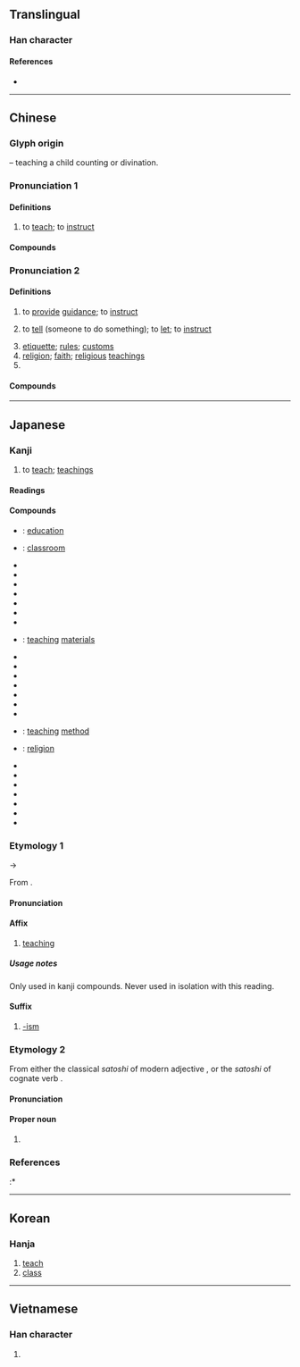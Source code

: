 {{character info/new}}
{{also|敎}}
==Translingual==
{{stroke order|strokes=11}}

===Han character===
{{Han char|rn=66|rad=攴|as=07|sn=11|four=48440|canj=JDOK|ids=⿰孝攵}}

====References====
* {{Han ref|kx=0472.051|dkj=13213|dj=0823.010|hdz=21459.090|uh=6559|ud=25945|bh=B1D0|bd=45520}}

----

==Chinese==
{{zh-forms|t2=敎|alt=斅,𧧿,𤕝}}

===Glyph origin===
{{Han etym}}
{{Han compound|爻|子|攴|alt3=攵|t1=divination|t2=child|t3=teaching cane|c1=p|c2=s|c3=s|ls=psc}} – teaching a child counting or divination.

===Pronunciation 1===
{{zh-pron
|m=jiāo
|c=gaau3,gaau1
|c_note=gaau1 - rare
|h=pfs=kâu
|md=gá
|mn=kà/kàu
|mn_note=kà - vernacular; kàu - literary
|w=2kau
|mc=1
|oc=1,1
|ma=y
|cat=v
}}

====Definitions====
{{zh-hanzi}}

# to [[teach]]; to [[instruct]]
#: {{zh-x|我 來 教{jiāo} 你。|Let me '''teach''' you.}}

====Compounds====
{{zh-der|fold=1|帶教|教書匠|教一識百|白教|教書|罷教}}

===Pronunciation 2===
{{zh-pron
|m=jiào
|c=gaau3
|h=pfs=kau
|md=gáu
|mn=kà/kàu
|mn_note=kà - vernacular (“to tell someone to do something”); kàu - literary
|w=2jiau
|mc=2
|oc=2,2
|ma=y
|cat=v,n,pn
}}

====Definitions====
{{zh-hanzi}}

# to [[provide]] [[guidance]]; to [[instruct]]
# {{lb|zh|obsolete|or|Min Nan}} to [[tell]] (someone to do something); to [[let]]; to [[instruct]]
# [[etiquette]]; [[rules]]; [[customs]]
# [[religion]]; [[faith]]; [[religious]] [[teachings]]
# {{surname|lang=zh}}

====Compounds====
{{zh-der|不教而殺|全真教|反教|副教授|宗教改革|國教|中等教育|性教育|天才教育|圓教|不吝賜教|五教|北方佛教|外教|公教人員|受教|不言之教|世教|候教|佛教|儘教|四教|公民教育|伊斯蘭教|一音教|一神教|佛教音樂|上帝教|三娘教子|感化教育|不吝指教|傳教士|基督教|媽媽教室|保教|八卦教|吳宮教陣|只教|內教|判教|三時教|幫教|在教|平民教育|奉令承教|三教論衡|愛的教育|分流教學|三教九流|回教世界|單一神教|實物教學|品格教育|大學教育|助教|天理教|失教兒童|幼兒教育|律動教學|因材施教|大專教育|名教|就教|弼教|強迫教育|宣教|回教聖戰|傳教|幼稚教育|客座教授|師範教育|希臘教會|出教|工藝教育|太公家教|執教|和丸教子|屢教不改|家庭教育|少調失教|家教|宗教自由|宗教學|主教|九流三教|宮教|宗教音樂|宗教戰爭|宗教|大主教|三階教|學校教育|學前教育|孔教|幼教|便教|多神教|女子教育|基礎教育|垂教|叨教|天主教|大同教|婆羅門教|希臘正教|布教|初等教育|基本教練|大乘佛教|分教|印度教|寓教於樂|勞動教養|在職教育|國民教育|回教|單式教學|建教合作|喇嘛教|回教徒|天方教|可教性|原始佛教|吃教|十二分教|勞工教育|健康教育|三教|多語教育|不教而誅|教程|有教無類|掌教|民眾教育|教育工學|教頭|教猱升木|教育哲學|教授學|教案|教戰守策|殖民教育|教務長|桃李之教|教學節目|教席|教育學|教育費|法教|教育商數|教誨|教育愛|教具|校外教學|教育小說|教育召集|教會|教學法|教育行政|教宗|教育輔導|教令|教派|白蓮教|教學目標|視聽教育|教員|淑教流徽|教習|教育視導|拜教|教義|教育程度|拜火教|教場|教唆犯|教官|教友|教坊司|打罵教育|教科書|教門|教皇|教鞭|教師|教育家|教讀|教士|活教材|教育|矩教|教育媒體|教規|教師節|教育宗旨|明恥教戰|教育學程|教督|成人教育|教育計畫|教練|景教|禮教|教學電視|教澤|教坊|教主|生聚教訓|空中教學|移樽就教|殺彘教子|教育部|教首|新教|教導|教徒|禮教吃人|普及教育|敷教|神道設教|社會教育|社教|教練團|直教|教學相長|樞機主教|教條主義|教學計劃|敷教明倫|教唆罪|熊丸之教|教坊記|漸教|教育局|白衣教練|教養|特教|摩尼教|扑作教刑|異教|教職員|拜物教|生活教育|有分教|政教合一|施教|理教|教育經費|教辭|玄教|教養院|特殊教育|教務|教澤永懷|火教|波斯教|猶太教|教堂|承教|政教|教孝月|教益|教條|教育制度|教無常師|教室|拉丁教會|教學醫院|教師會館|教會學校|相夫教子|教安|清真教|教唆|教父哲學|明刑弼教|教練機|教化|教練車|教育史|沒調教|摩門教|教務主任|教子有方|求教|教師甄試|正教|教授|權威管教|教材|普通教育|教學|東正教|明教|教誨師|教訓|教育會|教育團體|教父|教法|教正|教本|教師證書|殉教|教外別傳|教廷|祆教|推廣教育|指教|教諭|母教|文教|清教徒|親子教養|軍事教育|耶穌教|道德教育|義務教育|總教練|職業教育|道教|領教|錫克教|西藏佛教|賜教|英國國教|通才教育|邦教|終身教育|紅衣主教|羅馬公教|莫教|羅祖教|說教|聲教|黃教|親職教育|陰教|花教|電腦教學|諄諄教導|高等教育|高教|諄諄教誨|騎士教育|遺教經|養成教育|補償教育|釋教|風教|複式教學|補救教學|耒耨之教|網路教學|羅馬教會|羅馬正教|電教|詩教|補習教育|路德教派|薩滿教|遠距教學|老教頭|通識教育|長老教會|職前教育|終生教育|邪教|言教|遺教|部派佛教|聖教序|身教|舊教|紅教|羅教|調教|終教|討教|見教|立教|請教|言傳身教|軍公教|補助教育|胎教}}

{{zh-cat|Beginning}}

----

==Japanese==

===Kanji===
{{ja-kanji|grade=2|rs=攴07}}

# to [[teach]]; [[teaching]]s

====Readings====
{{ja-readings
|goon=きょう<けう
|kanon=こう<かう
|kun=おし-える<おし-へる, おそ-わる<おそ-はる
|nanori=さとし, のり, ひさ
}}

====Compounds====
{{der-top|Compounds}}
* {{ja-r|教育|きょういく}}: [[education]]
* {{ja-r|教室|きょうしつ}}: [[classroom]]
* {{ja-r|教員|きょういん}}
* {{ja-r|教化|きょうか}}
* {{ja-r|教科|きょうか}}
* {{ja-r|教会|きょうかい}}
* {{ja-r|教戒|きょうかい}}
* {{ja-r|教誨|きょうかい}}
* {{ja-r|教学|きょうがく}}
* {{ja-r|教材|きょうざい}}: [[teaching]] [[materials]]
* {{ja-r|教義|きょうぎ}}
* {{ja-r|教師|きょうし}}
* {{ja-r|教授|きょうじゅ}}
* {{ja-r|教習|きょうしゅう}}
* {{ja-r|教習所|きょうしゅうじょ}}
* {{ja-r|教訓|きょうくん}}
* {{ja-r|教条|きょうじょう}}
* {{ja-r|教法|きょうほう}}: [[teaching]] [[method]]
* {{ja-r|宗教|しゅきょう}}: [[religion]]
* {{ja-r|教条主義|きょうじょう しゅぎ}}
* {{ja-r|教諭|きょうゆ}}
* {{ja-r|教養|きょうよう}}
* {{ja-r|回教|かいきょう}}
* {{ja-r|儒教|じゅきょう}}
* {{ja-r|調教|ちょうきょう}}
* {{ja-r|教祖|きょうそ}}
{{der-bottom}}

===Etymology 1===
{{ja-kanjitab|yomi=o|きょう}}
{{IPAchar|/keu/}} → {{IPAchar|/kjoː/}}

From {{der|ja|ltc|sort=きょう|教|tr={{IPAchar|/kˠau/}}||to teach, to instruct}}.

====Pronunciation====
{{ja-pron|yomi=goon|きょう}}

====Affix====
{{ja-pos|affix|きょう|hhira=けう}}

# [[teaching]]

=====Usage notes=====
Only used in kanji compounds. Never used in isolation with this reading.

====Suffix====
{{ja-pos|suffix|きょう|hhira=けう}}

# [[-ism]] {{gloss|religion}}

===Etymology 2===
{{ja-kanjitab|yomi=k|さとし}}
From either the classical {{m|ja|終止形|tr=shūshikei||terminal form}} ''satoshi'' of modern adjective {{m|ja|聡い|tr=satoi||clever, sharp-witted}}, or the {{m|ja|連用形|tr=ren'yōkei||continuative or stem form}} ''satoshi'' of cognate verb {{m|ja|諭す|tr=satosu||to admonish, persuade, remonstrate → to redirect into a smarter direction}}.

====Pronunciation====
{{ja-pron|yomi=k|さとし}}

====Proper noun====
{{ja-pos|proper|さとし}}

# {{given name|lang=ja|sort=さとし|male}}

===References===
<references/>
:* {{R:Kokugo Dai Jiten}}

----

==Korean==

===Hanja===
{{ko-hanja|hangeul=교|eumhun=|mr=kyo|y=kyo}}

# [[teach]]
# [[class]]

----

==Vietnamese==

===Han character===
{{vi-hantu|[[giáo]], [[dáo]], [[ráu]], [[tráo]]|rs=攴07}}

# {{defn|lang=vi|sort=攴07}}